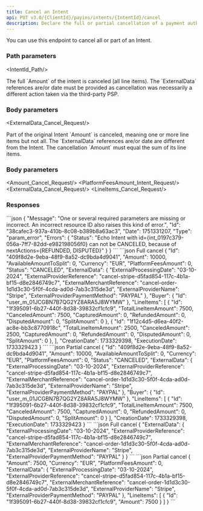 ```yaml
---
title: Cancel an Intent
api: PUT v3.0/{ClientId}/payins/intents/{IntentId}/cancel
description: Declare the full or partial cancellation of a payment authorization processed by a third-party PSP
---
```





You can use this endpoint to cancel all or part of an Intent.

### Path parameters

<IntentId_Path/>

<Tabs>
<Tab title="Full cancellation">
The full `Amount` of the intent is canceled (all line items). The `ExternalData` references are/or date must be provided as cancellation was necessarily a different action taken via the third-party PSP.

### Body parameters

<ExternalData_Cancel_Request/>

</Tab>
<Tab title="Partial cancellation">
Part of the original Intent `Amount` is canceled, meaning one or more line items but not all. The `ExternalData` references are/or date are different from the Intent. The cancellation `Amount` must equal the sum of its line items.

### Body parameters

<Amount_Cancel_Request/>
<PlatformFeesAmount_Intent_Request/>
<ExternalData_Cancel_Request/>
<LineItems_Cancel_Request/>

</Tab>
</Tabs>

### Responses

<AccordionGroup>
<Accordion title="200 - Response parameters">
<Id_Intent/>
<Amount_Intent/>
<AvailableAmountToSplit_Intent/>
<Currency_Intent/>
<PlatformFeesAmount_Intent/>
<Status_Intent/>
<ExternalData_Cancel/>
<Buyer_Intent/>
<LineItems_Intent_Actions/>
<CreationDate_Intent/>
<ExecutionDate_Intent/>
</Accordion>
</AccordionGroup>

<AccordionGroup>
<Accordion title="400 - Cancel not allowed in NextActions">
```json
{
    "Message": "One or several required parameters are missing or incorrect. An incorrect resource ID also raises this kind of error.",
    "Id": "38cafec3-937a-410b-8c08-b389b8a63ac3",
    "Date": 1751331207,
    "Type": "param_error",
    "Errors": {
        "Status": "Echo Intent with id={int_0197c379-056a-7ff7-82dd-e982198056f0} can not be CANCELED, because of nextActions={REFUNDED, DISPUTED}"
    }
}
```
</Accordion>
</AccordionGroup>

<ResponseExample>
```json Full cancel
{
    "Id": "409f8d2e-9eba-48f9-8a52-dc9bda4d9041",
    "Amount": 10000,
    "AvailableAmountToSplit": 0,
    "Currency": "EUR",
    "PlatformFeesAmount": 0,
    "Status": "CANCELED",
    "ExternalData": {
        "ExternalProcessingDate": "03-10-2024",
        "ExternalProviderReference": "cancel-stripe-d5fad854-117c-4b1a-bf15-d8e2846749c7",
        "ExternalMerchantReference": "cancel-order-1d1d3c30-5f0f-4cda-ad0d-7ab3c315de3d",
        "ExternalProviderName": "Stripe",
        "ExternalProviderPaymentMethod": "PAYPAL"
    },
    "Buyer": {
        "Id": "user_m_01JCGBN7B7QG2YZ8ARA5J8WYMW"
    },
    "LineItems": [
        {
            "Id": "1f395091-6b27-440f-8d38-39832cf1cfc9",
            "TotalLineItemAmount": 7500,
            "CanceledAmount": 7500,
            "CapturedAmount": 0,
            "RefundedAmount": 0,
            "DisputedAmount": 0,
            "SplitAmount": 0
        },
        {
            "Id": "1f12c4d5-d6ea-40f2-ac8e-bb3c8770918c",
            "TotalLineItemAmount": 2500,
            "CanceledAmount": 2500,
            "CapturedAmount": 0,
            "RefundedAmount": 0,
            "DisputedAmount": 0,
            "SplitAmount": 0
        },
    ],
    "CreationDate": 1733329398,
    "ExecutionDate": 1733329423
}
```
```json Partial cancel
{
    "Id": "409f8d2e-9eba-48f9-8a52-dc9bda4d9041",
    "Amount": 10000,
    "AvailableAmountToSplit": 0,
    "Currency": "EUR",
    "PlatformFeesAmount": 0,
    "Status": "CANCELED",
    "ExternalData": {
        "ExternalProcessingDate": "03-10-2024",
        "ExternalProviderReference": "cancel-stripe-d5fad854-117c-4b1a-bf15-d8e2846749c7",
        "ExternalMerchantReference": "cancel-order-1d1d3c30-5f0f-4cda-ad0d-7ab3c315de3d",
        "ExternalProviderName": "Stripe",
        "ExternalProviderPaymentMethod": "PAYPAL"
    },
    "Buyer": {
        "Id": "user_m_01JCGBN7B7QG2YZ8ARA5J8WYMW"
    },
    "LineItems": [
        {
            "Id": "1f395091-6b27-440f-8d38-39832cf1cfc9",
            "TotalLineItemAmount": 7500,
            "CanceledAmount": 7500,
            "CapturedAmount": 0,
            "RefundedAmount": 0,
            "DisputedAmount": 0,
            "SplitAmount": 0
        }
    ],
    "CreationDate": 1733329398,
    "ExecutionDate": 1733329423
}
```
</ResponseExample>

<RequestExample>
```json Full cancel
{
    "ExternalData": {
        "ExternalProcessingDate": "03-10-2024",
        "ExternalProviderReference": "cancel-stripe-d5fad854-117c-4b1a-bf15-d8e2846749c7",
        "ExternalMerchantReference": "cancel-order-1d1d3c30-5f0f-4cda-ad0d-7ab3c315de3d",
        "ExternalProviderName": "Stripe",
        "ExternalProviderPaymentMethod": "PAYPAL"
    }
}
```  
```json Partial cancel
{
    "Amount": 7500,
    "Currency": "EUR",
    "PlatformFeesAmount": 0,
    "ExternalData": {
        "ExternalProcessingDate": "03-10-2024",
        "ExternalProviderReference": "cancel-stripe-d5fad854-117c-4b1a-bf15-d8e2846749c7",
        "ExternalMerchantReference": "cancel-order-1d1d3c30-5f0f-4cda-ad0d-7ab3c315de3d",
        "ExternalProviderName": "Stripe",
        "ExternalProviderPaymentMethod": "PAYPAL"
    },
    "LineItems": [
        {
            "Id": "1f395091-6b27-440f-8d38-39832cf1cfc9",
            "Amount": 7500
        }
    ]
}
```  
</RequestExample>